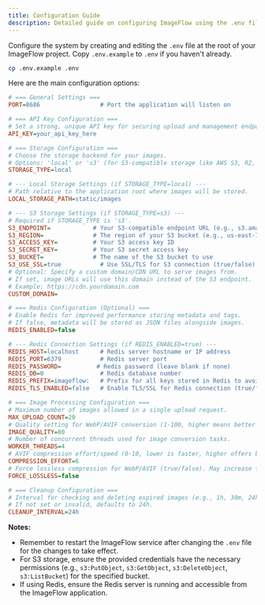 ```yaml
---
title: Configuration Guide
description: Detailed guide on configuring ImageFlow using the .env file.
---
```


Configure the system by creating and editing the `.env` file at the root of your ImageFlow project. Copy `.env.example` to `.env` if you haven't already.

```bash
cp .env.example .env
```

Here are the main configuration options:

```ini title=".env"
# === General Settings ===
PORT=8686                 # Port the application will listen on

# === API Key Configuration ===
# Set a strong, unique API key for securing upload and management endpoints.
API_KEY=your_api_key_here

# === Storage Configuration ===
# Choose the storage backend for your images.
# Options: 'local' or 's3' (for S3-compatible storage like AWS S3, R2, MinIO)
STORAGE_TYPE=local

# --- Local Storage Settings (if STORAGE_TYPE=local) ---
# Path relative to the application root where images will be stored.
LOCAL_STORAGE_PATH=static/images

# --- S3 Storage Settings (if STORAGE_TYPE=s3) ---
# Required if STORAGE_TYPE is 's3'.
S3_ENDPOINT=            # Your S3-compatible endpoint URL (e.g., s3.amazonaws.com or your MinIO address)
S3_REGION=              # The region of your S3 bucket (e.g., us-east-1)
S3_ACCESS_KEY=          # Your S3 access key ID
S3_SECRET_KEY=          # Your S3 secret access key
S3_BUCKET=              # The name of the S3 bucket to use
S3_USE_SSL=true           # Use SSL/TLS for S3 connection (true/false)
# Optional: Specify a custom domain/CDN URL to serve images from.
# If set, image URLs will use this domain instead of the S3 endpoint.
# Example: https://cdn.yourdomain.com
CUSTOM_DOMAIN=

# === Redis Configuration (Optional) ===
# Enable Redis for improved performance storing metadata and tags.
# If false, metadata will be stored as JSON files alongside images.
REDIS_ENABLED=false

# --- Redis Connection Settings (if REDIS_ENABLED=true) ---
REDIS_HOST=localhost      # Redis server hostname or IP address
REDIS_PORT=6379           # Redis server port
REDIS_PASSWORD=          # Redis password (leave blank if none)
REDIS_DB=0                # Redis database number
REDIS_PREFIX=imageflow:   # Prefix for all keys stored in Redis to avoid conflicts
REDIS_TLS_ENABLED=false   # Enable TLS/SSL for Redis connection (true/false)

# === Image Processing Configuration ===
# Maximum number of images allowed in a single upload request.
MAX_UPLOAD_COUNT=20
# Quality setting for WebP/AVIF conversion (1-100, higher means better quality and larger size).
IMAGE_QUALITY=80
# Number of concurrent threads used for image conversion tasks.
WORKER_THREADS=4
# AVIF compression effort/speed (0-10, lower is faster, higher offers better compression).
COMPRESSION_EFFORT=6
# Force lossless compression for WebP/AVIF (true/false). May increase file size significantly.
FORCE_LOSSLESS=false

# === Cleanup Configuration ===
# Interval for checking and deleting expired images (e.g., 1h, 30m, 24h).
# If not set or invalid, defaults to 24h.
CLEANUP_INTERVAL=24h
```

**Notes:**

*   Remember to restart the ImageFlow service after changing the `.env` file for the changes to take effect.
*   For S3 storage, ensure the provided credentials have the necessary permissions (e.g., `s3:PutObject`, `s3:GetObject`, `s3:DeleteObject`, `s3:ListBucket`) for the specified bucket.
*   If using Redis, ensure the Redis server is running and accessible from the ImageFlow application. 